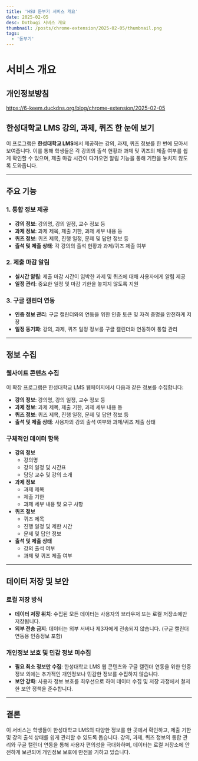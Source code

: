 ```yaml
---
title: 'HSU 돋부기 서비스 개요'
date: 2025-02-05
desc: Dotbugi 서비스 개요
thumbnail: /posts/chrome-extension/2025-02-05/thumbnail.png
tags:
  - '돋부기'
---
```


# 서비스 개요

## 개인정보방침

<Callout type="normal">https://6-keem.duckdns.org/blog/chrome-extension/2025-02-05</Callout>

## 한성대학교 LMS 강의, 과제, 퀴즈 한 눈에 보기

이 프로그램은 **한성대학교 LMS**에서 제공하는 강의, 과제, 퀴즈 정보를 한 번에 모아서 보여줍니다. 이를 통해 학생들은 각 강의의 출석 현황과 과제 및 퀴즈의 제출 여부를 쉽게 확인할 수 있으며, 제출 마감 시간이 다가오면 알림 기능을 통해 기한을 놓치지 않도록 도와줍니다.

---

## 주요 기능

### 1. 통합 정보 제공

- **강의 정보**: 강의명, 강의 일정, 교수 정보 등
- **과제 정보**: 과제 제목, 제출 기한, 과제 세부 내용 등
- **퀴즈 정보**: 퀴즈 제목, 진행 일정, 문제 및 답안 정보 등
- **출석 및 제출 상태**: 각 강의의 출석 현황과 과제/퀴즈 제출 여부

### 2. 제출 마감 알림

- **실시간 알림**: 제출 마감 시간이 임박한 과제 및 퀴즈에 대해 사용자에게 알림 제공
- **일정 관리**: 중요한 일정 및 마감 기한을 놓치지 않도록 지원

### 3. 구글 캘린더 연동

- **인증 정보 관리**: 구글 캘린더와의 연동을 위한 인증 토큰 및 자격 증명을 안전하게 저장
- **일정 동기화**: 강의, 과제, 퀴즈 일정 정보를 구글 캘린더와 연동하여 통합 관리

---

## 정보 수집

### 웹사이트 콘텐츠 수집

이 확장 프로그램은 한성대학교 LMS 웹페이지에서 다음과 같은 정보를 수집합니다:

- **강의 정보**: 강의명, 강의 일정, 교수 정보 등
- **과제 정보**: 과제 제목, 제출 기한, 과제 세부 내용 등
- **퀴즈 정보**: 퀴즈 제목, 진행 일정, 문제 및 답안 정보 등
- **출석 및 제출 상태**: 사용자의 강의 출석 여부와 과제/퀴즈 제출 상태

### 구체적인 데이터 항목

- **강의 정보**
  - 강의명
  - 강의 일정 및 시간표
  - 담당 교수 및 강의 소개
- **과제 정보**
  - 과제 제목
  - 제출 기한
  - 과제 세부 내용 및 요구 사항
- **퀴즈 정보**
  - 퀴즈 제목
  - 진행 일정 및 제한 시간
  - 문제 및 답안 정보
- **출석 및 제출 상태**
  - 강의 출석 여부
  - 과제 및 퀴즈 제출 여부

---

## 데이터 저장 및 보안

### 로컬 저장 방식

- **데이터 저장 위치**: 수집된 모든 데이터는 사용자의 브라우저 또는 로컬 저장소에만 저장됩니다.
- **외부 전송 금지**: 데이터는 외부 서버나 제3자에게 전송되지 않습니다. (구글 캘린더 연동용 인증정보 포함)

### 개인정보 보호 및 민감 정보 미수집

- **필요 최소 정보만 수집**: 한성대학교 LMS 웹 콘텐츠와 구글 캘린더 연동을 위한 인증정보 외에는 추가적인 개인정보나 민감한 정보를 수집하지 않습니다.
- **보안 강화**: 사용자 정보 보호를 최우선으로 하여 데이터 수집 및 저장 과정에서 철저한 보안 정책을 준수합니다.

---

## 결론

이 서비스는 학생들이 한성대학교 LMS의 다양한 정보를 한 곳에서 확인하고, 제출 기한 및 강의 출석 상태를 쉽게 관리할 수 있도록 돕습니다. 강의, 과제, 퀴즈 정보의 통합 관리와 구글 캘린더 연동을 통해 사용자 편의성을 극대화하며, 데이터는 로컬 저장소에 안전하게 보관되어 개인정보 보호에 만전을 기하고 있습니다.
